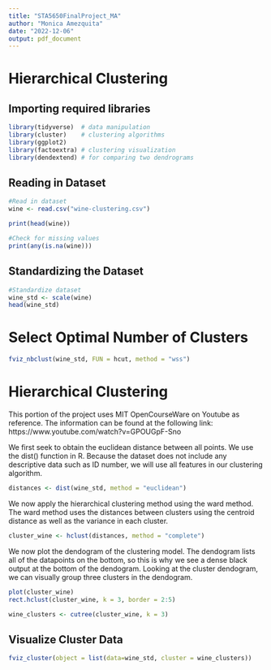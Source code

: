 ```yaml
---
title: "STA5650FinalProject_MA"
author: "Monica Amezquita"
date: "2022-12-06"
output: pdf_document
---
```

# Hierarchical Clustering 


## Importing required libraries 
```r
library(tidyverse)  # data manipulation
library(cluster)    # clustering algorithms
library(ggplot2)
library(factoextra) # clustering visualization
library(dendextend) # for comparing two dendrograms
```


## Reading in Dataset
```r
#Read in dataset 
wine <- read.csv("wine-clustering.csv")

print(head(wine))

#Check for missing values
print(any(is.na(wine)))
```


## Standardizing the Dataset
```r
#Standardize dataset 
wine_std <- scale(wine)
head(wine_std)
```

# Select Optimal Number of Clusters

```r
fviz_nbclust(wine_std, FUN = hcut, method = "wss")
```

# Hierarchical Clustering

This portion of the project uses MIT OpenCourseWare on Youtube as reference. The information can be found at the following link: https://www.youtube.com/watch?v=GPOUGpF-Sno

We first seek to obtain the euclidean distance between all points. We use the dist() function in R. Because the dataset does not include any descriptive data such as ID number, we will use all features in our clustering algorithm. 

```r
distances <- dist(wine_std, method = "euclidean")
```

We now apply the hierarchical clustering method using the ward method. The ward method uses the distances between clusters using the centroid distance as well as the variance in each cluster. 

```r
cluster_wine <- hclust(distances, method = "complete")
```

We now plot the dendogram of the clustering model. The dendogram lists all of the datapoints on the bottom, so this is why we see a dense black output at the bottom of the dendogram. Looking at the cluster dendogram, we can visually group three clusters in the dendogram.
```r
plot(cluster_wine)
rect.hclust(cluster_wine, k = 3, border = 2:5)
```


```r
wine_clusters <- cutree(cluster_wine, k = 3)
```

## Visualize Cluster Data
```r
fviz_cluster(object = list(data=wine_std, cluster = wine_clusters))
```